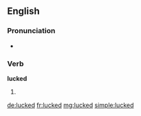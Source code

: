 ==English==
===Pronunciation===
* {{rhymes|ʌkt}}

===Verb===
'''lucked'''
# {{past of|[[luck]]}}

[[de:lucked]]
[[fr:lucked]]
[[mg:lucked]]
[[simple:lucked]]